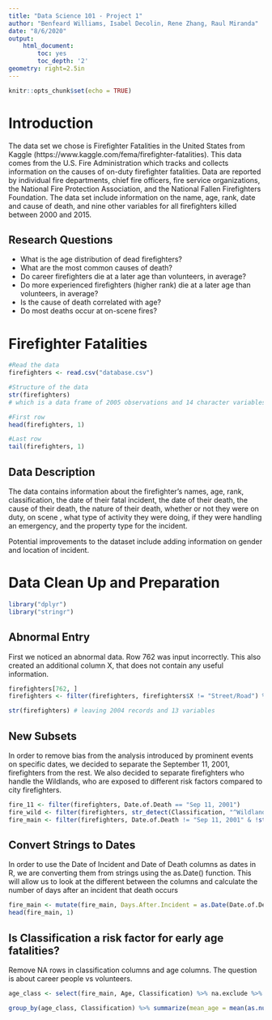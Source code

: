 ```yaml
---
title: "Data Science 101 - Project 1"
author: "Benfeard Williams, Isabel Decolin, Rene Zhang, Raul Miranda"
date: "8/6/2020"
output: 
    html_document:
        toc: yes
        toc_depth: '2'
geometry: right=2.5in
---
```


```r
knitr::opts_chunk$set(echo = TRUE)
```

# Introduction

The data set we chose is Firefighter Fatalities in the United States from Kaggle (https://www.kaggle.com/fema/firefighter-fatalities). This data comes from the U.S. Fire Administration which tracks and collects information on the causes of on-duty firefighter fatalities. Data are reported by individual fire departments, chief fire officers, fire service organizations, the National Fire Protection Association, and the National Fallen Firefighters Foundation. The data set include information on the name, age, rank, date and cause of death, and nine other variables for all firefighters killed between 2000 and 2015.

## Research Questions

- What is the age distribution of dead firefighters?
- What are the most common causes of death?
- Do career firefighters die at a later age than volunteers, in average?
- Do more experienced firefighters (higher rank) die at a later age than volunteers, in average?
- Is the cause of death correlated with age?
- Do most deaths occur at on-scene fires?

# Firefighter Fatalities

```r
#Read the data
firefighters <- read.csv("database.csv")

#Structure of the data
str(firefighters)
# which is a data frame of 2005 observations and 14 character variables

#First row
head(firefighters, 1)

#Last row
tail(firefighters, 1)
```

## Data Description

The data contains information about the firefighter's names, age, rank, classification, the date of their fatal incident, the date of their death, the cause of their death, the nature of their death, whether or not they were on duty, on scene , what type of activity they were doing, if they were handling an emergency, and the property type for the incident.

Potential improvements to the dataset include adding information on gender and location of incident.

# Data Clean Up and Preparation

```r
library("dplyr")
library("stringr")
```

## Abnormal Entry

First we noticed an abnormal data. Row 762 was input incorrectly. This also created an additional column X, that does not contain any useful information.

```r
firefighters[762, ]
firefighters <- filter(firefighters, firefighters$X != "Street/Road") %>% select(-X)
```
```r
str(firefighters) # leaving 2004 records and 13 variables
```


## New Subsets

In order to remove bias from the analysis introduced by prominent events on specific dates, we decided to separate the September 11, 2001, firefighters from the rest. We also decided to separate firefighters who handle the Wildlands, who are exposed to different risk factors compared to city firefighters. 

```r
fire_11 <- filter(firefighters, Date.of.Death == "Sep 11, 2001") 
fire_wild <- filter(firefighters, str_detect(Classification, "^Wildland"))
fire_main <- filter(firefighters, Date.of.Death != "Sep 11, 2001" & !str_detect(Classification, "^Wildland"))
```

## Convert Strings to Dates

In order to use the Date of Incident and Date of Death columns as dates in R, we are converting them from strings using the as.Date() function. This will allow us to look at the different between the columns and calculate the number of days after an incident that death occurs

```r
fire_main <- mutate(fire_main, Days.After.Incident = as.Date(Date.of.Death, "%b %d, %Y") - as.Date(Date.of.Incident, "%b %d, %Y")) 
head(fire_main, 1)
```

## Is Classification a risk factor for early age fatalities?

Remove NA rows in classification columns and age columns. The question is about career people vs volunteers.

```r
age_class <- select(fire_main, Age, Classification) %>% na.exclude %>% filter(Classification == "Career" | Classification == "Volunteer") %>% arrange(Classification)

group_by(age_class, Classification) %>% summarize(mean_age = mean(as.numeric(Age), na.rm = TRUE), sd_age = sd(as.numeric(Age), na.rm = TRUE), total = n())
```
